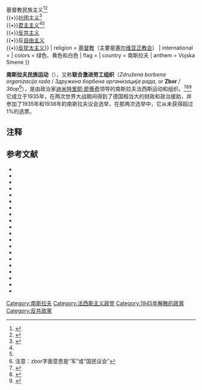 {{Infobox political party
| colorcode = #04522C
| name = 南斯拉夫人民运动
| native_name = Југословенски народни покрет Збор <br /> Jugoslovenski narodni pokret Zbor
| logo = [[File:Logo_of_Yugoslav_National_Movement.svg|150px]]
| leader1_title = 主席
| leader1_name = 迪米特里耶·廖蒂奇
| leader2_title = 副主席
| leader2_name = 尤拉·科雷尼克
| founder = 迪米特里耶·罗蒂奇
| foundation = 1935年
| dissolution = 1945年
| position = [[极右翼|极右翼]]
| headquarters = {{flag|南斯拉夫王国}}[[贝尔格莱德|贝尔格莱德]]
| newspaper = ''Отаџбина'' / ''Otadžbina'' （祖国报）
| student_wing = ''白鹰''
| wing1_title = 青年翼
| wing1 = ''劳工服务''
| wing2_title = 准军事组织
| wing2 = 塞尔维亚志愿军（1941-1945）
| ideology = {{nowrap|[[法西斯主义|法西斯主义]]<br>{{•}}[[民族保守主义|民族保守主义]]<ref>{{cite book|title=Post-Yugoslav Memory Culture|first=Todor|last=Kuljić|page=14|publisher=Lambert|year=2017}}</ref><br>{{•}}基督教民族主义<ref name="shadow">{{cite book|author1=Rebecca Haynes|author2=Martyn Rady|title=In the Shadow of Hitler: Personalities of the Right in Central and Eastern Europe|url=https://books.google.com/books?id=nXsqAgAAQBAJ&pg=PA300|date=30 November 2013|publisher=I.B.Tauris|isbn=978-1-78076-808-3|page=300|access-date=2021-02-21|archive-date=2019-12-13|archive-url=https://web.archive.org/web/20191213210131/https://books.google.com/books?id=nXsqAgAAQBAJ&pg=PA300|dead-url=no}}</ref><ref name="denial">{{cite book|author=Jovan Byford|title=Denial and Repression of Antisemitism: Post-communist Remembrance of the Serbian Bishop Nikolaj Velimirović|url=https://books.google.com/books?id=XAEauYA7rrMC&pg=PA52|year=2008|publisher=Central European University Press|isbn=978-963-9776-15-9|page=52|access-date=2021-02-21|archive-date=2019-12-14|archive-url=https://web.archive.org/web/20191214014321/https://books.google.com/books?id=XAEauYA7rrMC&pg=PA52|dead-url=no}}</ref><br>{{•}}[[社团主义|社团主义]]<ref>{{cite book|title=Ideology and Politics Of Dimitrije Ljotić and the ZBOR Movement|author=Christian Kurzydlowski|page=96|publisher=Semantic Scholar|year=2017}}</ref><br>{{•}}[[君主主义|君主主义]]<ref name="shadow"/><ref name="denial"/><br>{{•}}[[反共主义|反共主义]]<br>{{•}}反[[自由主义|自由主义]]<br>{{•}}[[反犹太主义|反犹太主义]]}}
| religion = [[基督教|基督教]]（主要是[[塞尔维亚正教会|塞尔维亚正教会]]）
| international = 
| colors = 绿色、黄色和白色
| flag = <!-- 檔案不存在 [[File:Yugoslav_National_Movement_flag.png|150px]] ，可從英文維基百科取得 -->
| country = 南斯拉夫
| anthem = Vojska Smene
}}

'''南斯拉夫民族运动'''（{{lang-sh|Jugoslavenski narodni pokret / Југословенски народни покрет}}），又称'''联合激进劳工组织'''（''Združena borbena organizacija rada'' / ''Здружена борбена организација рада'', or '''Zbor''' / ''Збор''<ref>注意：zbor字面意思是“军”或“国民议会”</ref>），是由政治家[[迪米特里耶·廖蒂奇|迪米特里耶·廖蒂奇]]领导的南斯拉夫法西斯运动和组织。<ref>{{cite book |last1=Skutsch |first1=Carl |title=Encyclopedia of the world's minorities, Volume 3 |date=2005 |publisher=Routledge |page=1083}}</ref><ref>{{cite book |last1=Megargee |first1=Geoffrey P. |title=The United States Holocaust Memorial Museum Encyclopedia of Camps and Ghettos, 1933–1945, Volume III |date=2018 |publisher=Indiana University Press |page=839}}</ref><ref>{{cite book |last1=Newman |first1=John |title=Yugoslavia in the Shadow of War: Veterans and the Limits of State Building, 1903–1945 |date=2015 |publisher=Cambridge University Press |page=227}}</ref>{{sfn|Cohen|1996|p=37}}它成立于1935年，在两次世界大战期间得到了德国相当大的财政和政治援助，并参加了1935年和1938年的南斯拉夫议会选举，在那两次选举中，它从未获得超过1%的选票。
==注释==
{{reflist|20em}}
== 参考文献 ==
{{refbegin|2}}
* {{cite book
  | last = Byford
  | first = Jovan
  | year = 2008
  | title = Denial and Repression of Antisemitism: Post-Communist Remembrance of the Serbian Bishop Nikolaj Velimirović
  | publisher = Central European University Press
  | location = [[Budapest|Budapest]]
  | isbn = 978-963-9776-15-9
  | url = https://books.google.com/books?id=XAEauYA7rrMC
  }}
* {{cite book
  | last = Byford
  | first = Jovan
  | editor1-last = Haynes
  | editor1-first = Rebecca
  | editor2-last = Rady
  | editor2-first = Martyn
  | year = 2011
  | title = In the Shadow of Hitler: Personalities of the Right in Central and Eastern Europe
  | chapter = Willing Bystanders: Dimitrije Ljotić, "Shield Collaboration" and the Destruction of Serbia's Jews
  | publisher = I.B.Tauris
  | location = London
  | isbn = 978-1-84511-697-2
  | url = https://books.google.com/books?id=ILRJ2ChennYC
  | access-date = 2021-02-21
  | archive-date = 2020-11-15
  | archive-url = https://web.archive.org/web/20201115164159/https://books.google.com/books?id=ILRJ2ChennYC
  | dead-url = no
  }}
* {{cite book
  | last = Cohen
  | first = Philip J.
  | year = 1996
  | title = Serbia's Secret War: Propaganda and the Deceit of History
  | publisher = Texas A&M University Press
  | location = [[College_Station,_Texas|College Station, Texas]]
  | isbn = 978-0-89096-760-7
  | url = https://archive.org/details/serbiassecretwar0000cohe
  | url-access = registration
  }}
* {{cite book
  | last = Crampton
  | first = R.J.
  | year = 1997
  | title = Eastern Europe in the Twentieth Century – And After
  | edition = 2
  | publisher = Routledge
  | location = London
  | isbn = 0-203-44546-5
  | url = https://books.google.com/books?id=dHKGAgAAQBAJ
  | access-date = 2021-02-21
  | archive-date = 2016-05-04
  | archive-url = https://web.archive.org/web/20160504213436/https://books.google.com/books?id=dHKGAgAAQBAJ
  | dead-url = no
  }}
* {{cite book
  | last = Dimitrijević
  | first = Bojan B.
  | year = 2014
  | title = Vojska Nedićeve Srbije: oružane snage srpske vlade 1941–1945
  |trans-title=The Army of Nedić's Serbia: Serbian Government Armed Forces 1941–1945
  | language = sr
  | publisher = Službeni Glasnik
  | location = Belgrade, Serbia
  | isbn = 978-86-519-1811-0
  }}
* {{cite book
  | last = Hockenos
  | first = Paul
  | year = 2003
  | title = Homeland Calling: Exile Patriotism and the Balkan Wars
  | publisher = Cornell University Press
  | location = [[Ithaca,_New_York|Ithaca, New York]]
  | isbn = 978-0-8014-4158-5
  | url = https://books.google.com/books?id=e4pAs4JYSAMC
  | access-date = 2021-02-21
  | archive-date = 2020-10-18
  | archive-url = https://web.archive.org/web/20201018033239/https://books.google.com/books?id=e4pAs4JYSAMC
  | dead-url = no
  }}
* {{cite book
  | last = Israeli
  | first = Raphael
  | author-link = Raphael Israeli
  | title = The Death Camps of Croatia: Visions and Revisions, 1941–1945
  | year = 2013
  | publisher = Transaction Publishers
  | location = [[New_Brunswick,_New_Jersey|New Brunswick, New Jersey]]
  | isbn = 978-1-4128-4975-3
  | url = https://books.google.com/books?id=M66fG2bhi1AC
  | access-date = 2021-02-21
  | archive-date = 2017-03-24
  | archive-url = https://web.archive.org/web/20170324152021/https://books.google.com/books?id=M66fG2bhi1AC
  | dead-url = no
  }}
* {{cite book
  | last = Kranjc
  | first = Gregor Joseph
  | year = 2013
  | title = To Walk with the Devil: Slovene Collaboration and Axis Occupation, 1941–1945
  | publisher = University of Toronto Press
  | location = [[Toronto|Toronto]]
  | isbn = 978-1-4426-1330-0
  | url = https://books.google.com/books?id=yMBL6HsVZvAC
  }}
* {{cite book
  | last = Lampe
  | first = John R.
  | author-link = John R. Lampe
  | year = 2000
  | title = Yugoslavia as History: Twice There Was a Country
  | edition = 2
  | publisher = Cambridge University Press
  | location = [[Cambridge|Cambridge]]
  | isbn = 978-0-521-77401-7
  | url = https://books.google.com/books?id=AZ1x7gvwx_8C
  | access-date = 2021-02-21
  | archive-date = 2020-10-01
  | archive-url = https://web.archive.org/web/20201001205328/https://books.google.com/books?id=AZ1x7gvwx_8C
  | dead-url = no
  }}
* {{cite book
  | last = Mojzes
  | first = Paul
  | year = 2011
  | title = Balkan Genocides: Holocaust and Ethnic Cleansing in the 20th Century
  | publisher = Rowman & Littlefield
  | location = [[Lanham,_Maryland|Lanham, Maryland]]
  | isbn = 978-1-4422-0665-6
  | url = https://books.google.com/books?id=KwW2O7v7CUcC
  | access-date = 2021-02-21
  | archive-date = 2019-12-04
  | archive-url = https://web.archive.org/web/20191204084442/https://books.google.com/books?id=KwW2O7v7CUcC
  | dead-url = no
  }}
* {{cite book
  | last = Payne
  | first = Stanley G.
  | author-link = Stanley G. Payne
  | year = 1996
  | title = A History of Fascism, 1914–1945
  | publisher = University of Wisconsin Press
  | location = [[Madison,_Wisconsin|Madison, Wisconsin]]
  | isbn = 978-0-299-14874-4
  | url = https://books.google.com/books?id=x_MeR06xqXAC
  | access-date = 2021-02-21
  | archive-date = 2020-10-29
  | archive-url = https://web.archive.org/web/20201029005007/https://books.google.com/books?id=x_MeR06xqXAC
  | dead-url = no
  }}
* {{cite journal
  | last = Pešić
  | first = Dimitrije
  | editor-last = Roth
  | editor1-first = Klaus
  | editor2-last = Brunnbauer
  | editor2-first = Ulf
  | year = 2008
  | journal = Ethnologia Balkanica: Region, Regional Identity and Regionalism in Southeastern Europe, Part 1
  | title = Magazines as a Way of Maintaining Regional Inter-Ethnic Communication: The Case of Balkan Jewish Periodicals
  | publisher = LIT Verlag Münster
  | location = [[Berlin|Berlin]] <!-- | issn = 1111-0411 This ISSN is not valid, but it is listed on many web sites for this journal. -->	
  | isbn = 9783825813871
 | oclc = 41714232
  | url = https://books.google.com/books?id=6RveDmHbIv8C
  }}
* {{cite book
  | last = Portmann
  | first = Michael
  | year = 2004
  | title = Communist Retaliation and Persecution on Yugoslav Territory During and After WWII (1943–1950) 
  | publisher = GRIN Verlag
  | location = [[Munich|Munich]]
  | isbn = 978-3-638-66048-8
  | url = https://books.google.com/books?id=RWZLZaxPUXQC
  }}
* {{cite book
  | last = Pribičević
  | first = Ognjen
  | editor-last = Ramet
  | editor-first = Sabrina P.
  | year = 1999
  | title = The Radical Right in Central and Eastern Europe Since 1989
  | chapter = The Serbian Radical Right
  | publisher = Penn State Press
  | location = [[University_Park,_Pennsylvania|University Park, Pennsylvania]]
  | isbn = 978-0-271-04379-1
  | url = https://books.google.com/books?id=QZr1vsDIvlUC
  | access-date = 2021-02-21
  | archive-date = 2020-10-16
  | archive-url = https://web.archive.org/web/20201016101408/https://books.google.com/books?id=QZr1vsDIvlUC
  | dead-url = no
  }}
* {{cite book
  | last = Ramet
  | first = Sabrina P.
  | year = 2006
  | title = The Three Yugoslavias: State-Building and Legitimation, 1918–2005
  | publisher = Indiana University Press
  | location = [[Bloomington,_Indiana|Bloomington, Indiana]]
  | isbn = 978-0-253-34656-8
  | url = https://books.google.com/books?id=FTw3lEqi2-oC
  | access-date = 2021-02-21
  | archive-date = 2020-05-19
  | archive-url = https://web.archive.org/web/20200519142956/https://books.google.com/books?id=FTw3lEqi2-oC
  | dead-url = no
  }}
* {{cite book
  | last = Roberts
  | first = Walter R.
  | year = 1987
  | title = Tito, Mihailović and the Allies: 1941–1945
  | publisher = Duke University Press
  | location = [[New_Brunswick,_New_Jersey|New Brunswick, New Jersey]]
  | isbn = 978-0-8223-0773-0
  | url = https://books.google.com/books?id=43CbLU8FgFsC
  }}
* {{cite book
  | last = Rothschild
  | first = Joseph
  | year = 1974
  | title = East Central Europe Between the Two World Wars
  | publisher = University of Washington Press
  | location = [[Seattle|Seattle]]
  | isbn = 978-0-295-80364-7
  | url = https://archive.org/details/eastcentraleurop00jose
  | url-access = registration
  }}
* {{cite book
  | last = Tomasevich
  | first = Jozo
  | author-link = Jozo Tomasevich
  | year = 1975
  | title = War and Revolution in Yugoslavia, 1941–1945: The Chetniks
  | publisher = Stanford University Press
  | location = [[Stanford,_California|Stanford, California]]
  | isbn = 978-0-8047-0857-9
  | url = https://books.google.com/books?id=yoCaAAAAIAAJ
  | access-date = 2021-02-21
  | archive-date = 2019-03-27
  | archive-url = https://web.archive.org/web/20190327033659/https://books.google.com/books?id=yoCaAAAAIAAJ
  | dead-url = no
  }}
* {{cite book
  | last = Tomasevich
  | first = Jozo
  | year = 2001
  | title = War and Revolution in Yugoslavia, 1941–1945: Occupation and Collaboration
  | publisher = Stanford University Press
  | location = [[Stanford,_California|Stanford, California]]
  | isbn = 978-0-8047-3615-2
  | url = https://books.google.com/books?id=fqUSGevFe5MC
  | access-date = 2021-02-21
  | archive-date = 2020-03-03
  | archive-url = https://web.archive.org/web/20200303023826/https://books.google.com/books?id=fqUSGevFe5MC
  | dead-url = no
  }}
* {{cite book
  | last = Vucinich
  | first = Wayne S.
  | author-link = Wayne S. Vucinich
  | editor-last = Vucinich
  | editor-first = Wayne S.
  | year = 1969
  | title = Contemporary Yugoslavia: Twenty Years of Socialist Experiment
  | chapter = Interwar Yugoslavia
  | publisher = University of California Press
  | location = [[Berkeley,_California|Berkeley, California]]
  | oclc = 652337606
  | url = https://archive.org/details/contemporaryyugo0008vuci
  | url-access = registration
  }}
{{refend}}

[[Category:南斯拉夫|Category:南斯拉夫]]
[[Category:法西斯主义政党|Category:法西斯主义政党]]
[[Category:1945年解散的政黨|Category:1945年解散的政黨]]
[[Category:反共政黨|Category:反共政黨]]